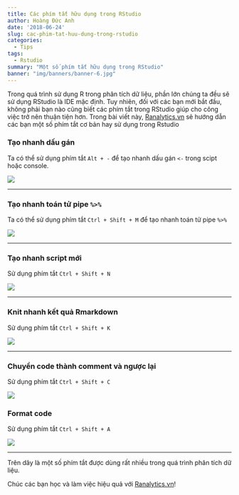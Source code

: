 ```yaml
---
title: Các phím tắt hữu dụng trong RStudio
author: Hoàng Đức Anh
date: '2018-06-24'
slug: cac-phim-tat-huu-dung-trong-rstudio
categories:
  - Tips
tags:
  - Rstudio
summary: "Một số phím tắt hữu dụng trong RStudio"
banner: "img/banners/banner-6.jpg"
---
```


Trong quá trình sử dụng R trong phân tích dữ liệu, phần lớn chúng ta đều sẽ sử dụng RStudio là IDE mặc định. Tuy nhiên, đối với các bạn mới bắt đầu, không phải bạn nào cũng biết các phím tắt trong RStudio giúp cho công việc trở nên thuận tiện hơn. Trong bài viết này, [Ranalytics.vn](Ranalytics.vn) sẽ hướng dẫn các bạn một số phím tắt cơ bản hay sử dụng trong Rstudio

### Tạo nhanh dấu gán 

Ta có thể sử dụng phím tắt `Alt + -` để tạo nhanh dấu gán `<-` trong scipt hoặc console.

![](/img/blog/20180624_assign.gif)


---

### Tạo nhanh toán tử pipe `%>%`

Ta có thể sử dụng phím tắt `Ctrl + Shift + M` để tạo nhanh toán tử pipe `%>%` 

![](/img/blog/20180624_pipe.gif)

---

### Tạo nhanh script mới

Sử dụng phím tắt `Ctrl + Shift + N`

![](/img/blog/20180624_new_script.gif)

---

### Knit nhanh kết quả Rmarkdown 

Sử dụng phím tắt `Ctrl + Shift + K`

![](/img/blog/20180624_knit.gif)

---

### Chuyển code thành comment và ngược lại 

Sử dụng phím tắt `Ctrl + Shift + C`

![](/img/blog/20180624_comment.gif)

### Format code

Sử dụng phím tắt `Ctrl + Shift + A`

![](/img/blog/20180624_format_code.gif)

---

Trên dây là một số phím tắt được dùng rất nhiều trong quá trình phân tích dữ liệu.

Chúc các bạn học và làm việc hiệu quả với [Ranalytics.vn](ranalytics.vn)!


